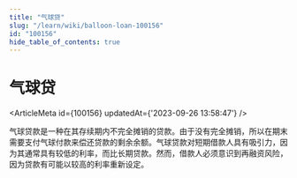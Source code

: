 ```yaml
---
title: "气球贷"
slug: "/learn/wiki/balloon-loan-100156"
id: "100156"
hide_table_of_contents: true
---
```



# 气球贷

<ArticleMeta id={100156} updatedAt={'2023-09-26 13:58:47'} />
<div className='border-solid border-b border-t-0 my-4 border-[var(--ifm-color-gray-300)]' />

气球贷款是一种在其存续期内不完全摊销的贷款。由于没有完全摊销，所以在期末需要支付气球付款来偿还贷款的剩余余额。气球贷款对短期借款人具有吸引力，因为其通常具有较低的利率，而比长期贷款。然而，借款人必须意识到再融资风险，因为贷款有可能以较高的利率重新设定。
